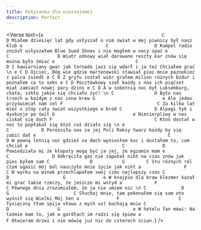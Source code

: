 ```yaml
---
title: Kołysanka dla nieznajomej
description: Perfect
---
```



<Verse
  text={`
    e                                            C                D
Miałem dziesięć lat gdy usłyszał o nim świat w mej piwnicy był nasz klub
    e                               C                 D
Kumpel radio zniósł usłyszałem Blue Sued Shoes i nie mogłem w nocy spać
e                                    C                  D
Wiatr odnowy wiał darowano reszty kar znów się można było śmiać
e                              C                       D
I kawiarniany gwar jak tornado jazz się wdarł i ja też Chciałem grać
\n
e C D
Ojciec, Bóg wie gdzie martenowski stawiał piec mnie paznokieć z palca zszedł
e C D
Z gryfu został wiór grałem milion różnych bzdur i poznałem co to seks
e C D
Pocztówkowy szał każdy z nas ich pięćset miał zamiast nowej pary dżins
e C D
A w sobotnią noc był Luksemburg, chata, szkło jakże się chciało żyć!
\n
C               D
Było nas trzech w każdym z nas inna krew
G                         e
Ale jeden przyświecał nam cel
F                                   C
Za kilka lat mieć u stóp cały świat wszystkiego w bród
C            D
Alpagi łyk i dyskusje po świt
G                             e
Niecierpliwy w nas ciskał się duch
F                                      C
Ktoś dostał w nos to popłakał się ktoś coś działo się
\n
e                                     C            D
Poróżniła nas za jej Poli Raksy twarz każdy by się zabić dał
e                                                 C              D
W pewną letnią noc gdzieś na dach wyniosłem koc i dostałem to, com chciał
e                                   C              D
Powiedziała mi że kłopoty mogą być ja jej, że egzamin mam
e                                      C                D
Odkręciła gaz nie zapukał nikt na czas znów jak pies byłem sam
C               D           G        C
Stu różnych ról czym ugasić mój ból nauczyło mnie życie jak nikt
a                F                       C
W wyrku na wznak przechlapałem swój czas najlepszy czas
C                  D                    G              e
W knajpie dla braw klezmer kazał mi grać takie rzeczy, że jeszcze mi wstyd
a            F                  C
Pewnego dnia zrozumiałem, że ja nie umiem nic
\n
C             D                     G                        C
Słuchaj mnie, tam pokonałem się sam oto wyśnił się Wielki Mój Sen
a              F                      C
Tysięczny tłum spija słowa z mych ust kochają mnie
C                  D                  G                           e
W hotelu fan mówi: Na taśmie mam to, jak w gardłach im rodzi się śpiew
a                                  F
Otwieram drzwi i nie mówię już nic do czterech ścian.
`}
/>
